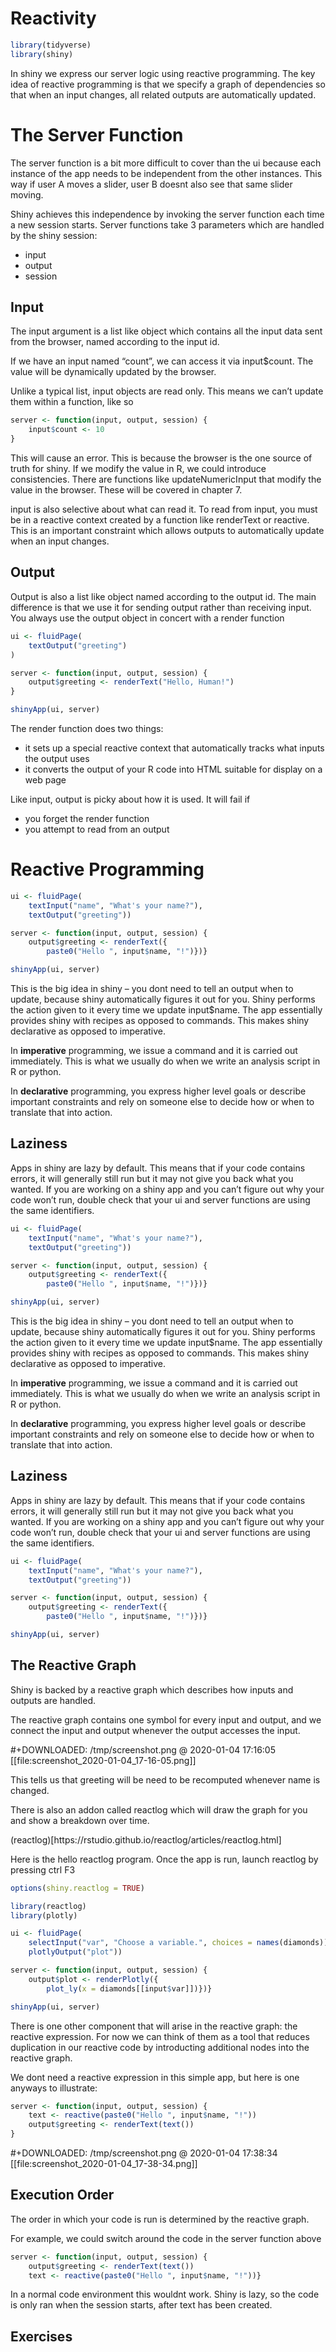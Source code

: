 # Reactivity

```r
library(tidyverse)
library(shiny)
```

In shiny we express our server logic using reactive programming. The key idea of reactive programming is that we specify a graph of dependencies so that when an input changes, all related outputs are automatically updated. 

# The Server Function

The server function is a bit more difficult to cover than the ui because each instance of the app needs to be independent from the other instances. This way if user A moves a slider, user B doesnt also see that same slider moving. 

Shiny achieves this independence by invoking the server function each time a new session starts. Server functions take 3 parameters which are handled by the shiny session: 

- input 
- output
- session 

## Input 

The input argument is a list like object which contains all the input data sent from the browser, named according to the input id.

If we have an input named "count", we can access it via input$count. The value will be dynamically updated by the browser. 

Unlike a typical list, input objects are read only. This means we can't update them within a function, like so

```r
server <- function(input, output, session) {
    input$count <- 10
}
```

This will cause an error. This is because the browser is the one source of truth for shiny. If we modify the value in R, we could introduce consistencies. There are functions like updateNumericInput that modify the value in the browser. These will be covered in chapter 7. 

input is also selective about what can read it. To read from input, you must be in a reactive context created by a function like renderText or reactive. This is an important constraint which allows outputs to automatically update when an input changes. 

## Output 

Output is also a list like object named according to the output id. The main difference is that we use it for sending output rather than receiving input. You always use the output object in concert with a render function

```r
ui <- fluidPage(
    textOutput("greeting")
)

server <- function(input, output, session) {
    output$greeting <- renderText("Hello, Human!")
}

shinyApp(ui, server)
```

The render function does two things: 

- it sets up a special reactive context that automatically tracks what inputs the output uses 
- it converts the output of your R code into HTML suitable for display on a web page

Like input, output is picky about how it is used. It will fail if 

- you forget the render function 
- you attempt to read from an output

# Reactive Programming

```r
ui <- fluidPage(
    textInput("name", "What's your name?"),
    textOutput("greeting"))

server <- function(input, output, session) {
    output$greeting <- renderText({
        paste0("Hello ", input$name, "!")})}

shinyApp(ui, server)
```

This is the big idea in shiny -- you dont need to tell an output when to update, because shiny automatically figures it out for you. Shiny performs the action given to it every time we update input$name. The app essentially provides shiny with recipes as opposed to commands. This makes shiny declarative as opposed to imperative. 

In **imperative** programming, we issue a command and it is carried out immediately. This is what we usually do when we write an analysis script in R or python.

In **declarative** programming, you express higher level goals or describe important constraints and rely on someone else to decide how or when to translate that into action. 

## Laziness 

Apps in shiny are lazy by default. This means that if your code contains errors, it will generally still run but it may not give you back what you wanted. If you are working on a shiny app and you can't figure out why your code won't run, double check that your ui and server functions are using the same identifiers. 

```r

ui <- fluidPage(
    textInput("name", "What's your name?"),
    textOutput("greeting"))

server <- function(input, output, session) {
    output$greeting <- renderText({
        paste0("Hello ", input$name, "!")})}

shinyApp(ui, server)

```

This is the big idea in shiny -- you dont need to tell an output when to update, because shiny automatically figures it out for you. Shiny performs the action given to it every time we update input$name. The app essentially provides shiny with recipes as opposed to commands. This makes shiny declarative as opposed to imperative. 

In **imperative** programming, we issue a command and it is carried out immediately. This is what we usually do when we write an analysis script in R or python.

In **declarative** programming, you express higher level goals or describe important constraints and rely on someone else to decide how or when to translate that into action. 

## Laziness 

Apps in shiny are lazy by default. This means that if your code contains errors, it will generally still run but it may not give you back what you wanted. If you are working on a shiny app and you can't figure out why your code won't run, double check that your ui and server functions are using the same identifiers. 

```r
ui <- fluidPage(
    textInput("name", "What's your name?"),
    textOutput("greeting"))

server <- function(input, output, session) {
    output$greeting <- renderText({
        paste0("Hello ", input$name, "!")})}

shinyApp(ui, server)
```

## The Reactive Graph 

Shiny is backed by a reactive graph which describes how inputs and outputs are handled. 

The reactive graph contains one symbol for every input and output, and we connect the input and output whenever the output accesses the input. 


#+DOWNLOADED: /tmp/screenshot.png @ 2020-01-04 17:16:05
[[file:screenshot_2020-01-04_17-16-05.png]]

This tells us that greeting will be need to be recomputed whenever name is changed. 

There is also an addon called reactlog which will draw the graph for you and show a breakdown over time. 

(reactlog)[https://rstudio.github.io/reactlog/articles/reactlog.html]

Here is the hello reactlog program. Once the app is run, launch reactlog by pressing ctrl F3

```r
options(shiny.reactlog = TRUE)

library(reactlog)
library(plotly)

ui <- fluidPage(
    selectInput("var", "Choose a variable.", choices = names(diamonds)),
    plotlyOutput("plot"))

server <- function(input, output, session) {
    output$plot <- renderPlotly({
        plot_ly(x = diamonds[[input$var]])})}

shinyApp(ui, server)
```

There is one other component that will arise in the reactive graph: the reactive expression. For now we can think of them as a tool that reduces duplication in our reactive code by introducting additional nodes into the reactive graph. 

We dont need a reactive expression in this simple app, but here is one anyways to illustrate:

```r
server <- function(input, output, session) {
    text <- reactive(paste0("Hello ", input$name, "!"))
    output$greeting <- renderText(text())
}
```


#+DOWNLOADED: /tmp/screenshot.png @ 2020-01-04 17:38:34
[[file:screenshot_2020-01-04_17-38-34.png]]

## Execution Order 

The order in which your code is run is determined by the reactive graph. 

For example, we could switch around the code in the server function above

```r
server <- function(input, output, session) {
    output$greeting <- renderText(text())
    text <- reactive(paste0("Hello ", input$name, "!"))}
```

In a normal code environment this wouldnt work. Shiny is lazy, so the code is only ran when the session starts, after text has been created. 

## Exercises

